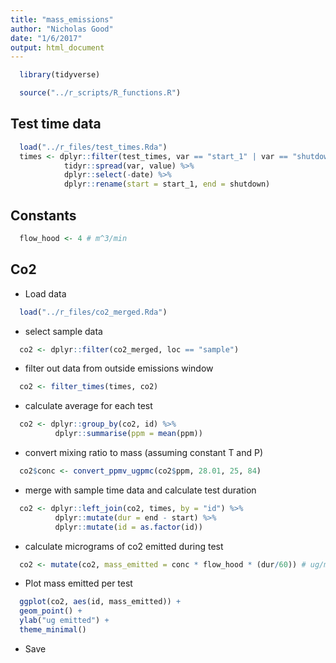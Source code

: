 ```yaml
---
title: "mass_emissions"
author: "Nicholas Good"
date: "1/6/2017"
output: html_document
---
```


```r
  library(tidyverse)
```

```r
  source("../r_scripts/R_functions.R")
```

## Test time data

```r
  load("../r_files/test_times.Rda")
  times <- dplyr::filter(test_times, var == "start_1" | var == "shutdown") %>%
            tidyr::spread(var, value) %>%
            dplyr::select(-date) %>%
            dplyr::rename(start = start_1, end = shutdown)
```

## Constants

```r
  flow_hood <- 4 # m^3/min
```


## Co2

* Load data

```r
  load("../r_files/co2_merged.Rda")
```

* select sample data

```r
  co2 <- dplyr::filter(co2_merged, loc == "sample")
```

* filter out data from outside emissions window

```r
  co2 <- filter_times(times, co2)
```

* calculate average for each test

```r
  co2 <- dplyr::group_by(co2, id) %>%
          dplyr::summarise(ppm = mean(ppm))
```

* convert mixing ratio to mass (assuming constant T and P)

```r
  co2$conc <- convert_ppmv_ugpmc(co2$ppm, 28.01, 25, 84)
```

* merge with sample time data and calculate test duration

```r
  co2 <- dplyr::left_join(co2, times, by = "id") %>%
          dplyr::mutate(dur = end - start) %>%
          dplyr::mutate(id = as.factor(id))
```

* calculate micrograms of co2 emitted during test

```r
  co2 <- mutate(co2, mass_emitted = conc * flow_hood * (dur/60)) # ug/m^3 * m^3/min * (s / 60)
```

* Plot mass emitted per test

```r
  ggplot(co2, aes(id, mass_emitted)) +
  geom_point() +
  ylab("ug emitted") +
  theme_minimal()
```

* Save 

